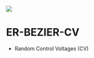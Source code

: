 <img src="http://land-boards.com/blwiki/images/2/26/ER-BEZIER-CV_P1080840-720px.jpg"></img>

= ER-BEZIER-CV =

* Random Control Voltages (CV)

